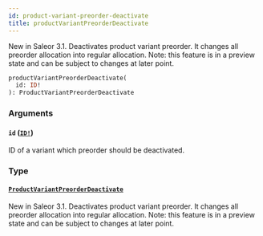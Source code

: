 ```yaml
---
id: product-variant-preorder-deactivate
title: productVariantPreorderDeactivate
---
```


New in Saleor 3.1. Deactivates product variant preorder. It changes all preorder allocation into regular allocation. Note: this feature is in a preview state and can be subject to changes at later point.

```graphql
productVariantPreorderDeactivate(
  id: ID!
): ProductVariantPreorderDeactivate

```

### Arguments

#### `id` ([`ID!`](../../../developer/api-reference/scalars/id))

ID of a variant which preorder should be deactivated.

### Type

#### [`ProductVariantPreorderDeactivate`](../../../developer/api-reference/objects/product-variant-preorder-deactivate)

New in Saleor 3.1. Deactivates product variant preorder. It changes all preorder allocation into regular allocation. Note: this feature is in a preview state and can be subject to changes at later point.

